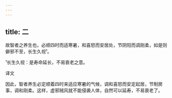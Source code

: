 ```yaml
---
---
---
```

title: 二
---




故智者之养生也，必顺四时而适寒暑，和喜怒而安居处，节阴阳而调刚柔，如是则僻邪不至，长生久视¹。

¹长生久视：是寿命延长，不易衰老之意。

译文

因此，智者养生必定顺着四时来适应寒暑的气候，调和喜怒而安定起居，节制房事，调和刚柔。这样，虚邪贼风就不能侵袭人体，自然可以延寿，不易衰老了。
